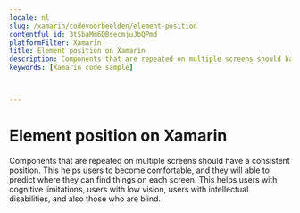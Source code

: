 ```yaml
---
locale: nl
slug: /xamarin/codevoorbeelden/element-position
contentful_id: 3tSbaMm6DBsecmjuJbQPmd
platformFilter: Xamarin
title: Element position on Xamarin
description: Components that are repeated on multiple screens should have a consistent position.
keywords: [Xamarin code sample]


	
---
```


# Element position on Xamarin

Components that are repeated on multiple screens should have a consistent position. This helps users to become comfortable, and they will able to predict where they can find things on each screen. This helps users with cognitive limitations, users with low vision, users with intellectual disabilities, and also those who are blind.

<CodeSample id="element-position" locale="nl" platform="xamarin"/>